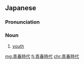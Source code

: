 ==Japanese==
{{ja-kanjitab|せい|しゅん|じ|だい|yomi=on}}

===Pronunciation===
{{ja-pron|せいしゅん じだい|y=on}}

===Noun===
{{ja-noun|せいしゅん じだい}}

# [[youth]] {{gloss|part of life following childhood}}

[[mg:青春時代]]
[[fj:青春時代]]
[[chr:青春時代]]